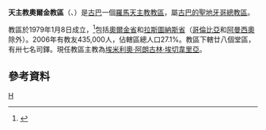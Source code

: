 {{Infobox Roman Catholic diocese
|jurisdiction = 教區
|name =奧爾金
|latin= Dioecesis Holguinensis
|image =
|caption =
|location = 古巴
|territory =[[奧爾金省|奧爾金省]]和[[拉斯圖納斯省|拉斯圖納斯省]]
|population = 435,000
|rite = [[罗马礼|罗马礼]]
|patron =
|province =天主教古巴的聖地牙哥
|established = 1979年
|cathedral = [[聖依西多祿主教座堂|聖依西多祿主教座堂]]
|co-cathedral = 
|leadership = 主教
|website =
|pope =
|patriarch=
|metropolitan =
|ordinary =埃米利奧·阿朗古林·埃切韋里亞
|coadjutor archbishop =
|coadjutor bishop =
|auxiliary =
|emeritus= }}
'''天主教奧爾金教區'''（{{lang-la|Dioecesis Holguinensis}}、{{lang-es|Diócesis de Holguín}}）是[[古巴|古巴]]一個[[羅馬天主教|羅馬天主教]][[教區|教區]]，屬[[天主教古巴的聖地牙哥總教區|古巴的聖地牙哥總教區]]。

教區於1979年1月8日成立，<ref>{{Cite web |url=http://www.vatican.va/holy_father/john_paul_ii/apost_constitutions/documents/hf_jp-ii_apc_19790108_holguinensis_lt.html |title=升為教區的宗座憲令 |access-date=2013-10-10 |archive-date=2014-05-16 |archive-url=https://web.archive.org/web/20140516233345/http://www.vatican.va/holy_father/john_paul_ii/apost_constitutions/documents/hf_jp-ii_apc_19790108_holguinensis_lt.html |dead-url=no }}</ref>包括[[奧爾金省|奧爾金省]]和[[拉斯圖納斯省|拉斯圖納斯省]]（[[哥倫比亞_(古巴)|哥倫比亞]]和[[阿曼西奧|阿曼西奧]]除外）。2006年有教友435,000人，佔轄區總人口27.1%。教區下轄廿八個堂區，有卅七名司鐸。現任教區主教為[[埃米利奧·阿朗古林·埃切韋里亞|埃米利奧·阿朗古林·埃切韋里亞]]。

==參考資料==
{{reflist}}
{{古巴天主教教區}}
[[Category:古巴天主教教區|H]]